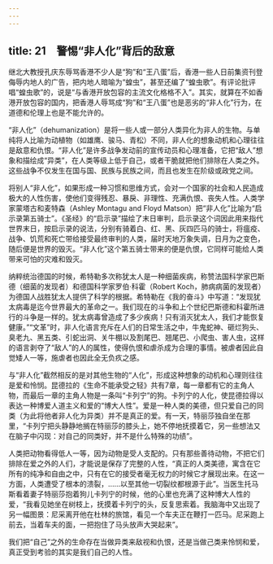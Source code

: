 ```yaml
---
---
---
```

title: 21　警惕“非人化”背后的敌意
---




继北大教授孔庆东辱骂香港不少人是“狗”和“王八蛋”后，香港一些人日前集资刊登侮辱内地人的广告，把内地人暗喻为“蝗虫”，甚至还编了“蝗虫歌”。有评论批评唱“蝗虫歌”的，说是“与香港开放包容的主流文化格格不入”。其实，就算在不如香港开放包容的国内，把香港人辱骂成“狗”和“王八蛋”也是恶劣的“非人化”行为，在道德和伦理上也是不能允许的。

“非人化”（dehumanization）是将一些人或一部分人类异化为非人的生物。与单纯将人比喻为动植物（如雄鹰、骏马、青松）不同，非人化的想象动机和心理往往是敌意和仇恨。“非人化”是许多战争发动前的宣传动员和心理准备，它把“敌人”想象和描绘成“异类”，在人类等级上低于自己，或者干脆就把他们排除在人类之外。这些战争不仅发生在国与国、民族与民族之间，而且也发生在阶级或政党之间。

将别人“非人化”，如果形成一种习惯和思维方式，会对一个国家的社会和人民造成极大的人性伤害，使他们变得残忍、暴戾、非理性、充满仇恨、丧失人性。人类学家蒙塔古和麦特森（Ashley Montagu and Floyd Matson）把“非人化”比喻为“启示录第五骑士”。《圣经》的“启示录”描绘了末日审判，启示录这个词因此用来指代世界末日，按启示录的说法，分别有骑着白、红、黑、灰四匹马的骑士，将瘟疫、战争、饥荒和死亡带给接受最终审判的人类，届时天地万象失调，日月为之变色，随后便是世界的毁灭。“非人化”这个第五骑士带来的便是仇恨，它同样可能给人类带来可怕的灾难和毁灭。

纳粹统治德国的时候，希特勒多次称犹太人是一种细菌疾病，称赞法国科学家巴斯德（细菌的发现者）和德国科学家罗伯·科霍（Robert Koch，肺病病菌的发现者）为德国人战胜犹太人提供了科学的根据。希特勒在《我的奋斗》中写道：“发现犹太病毒是迄今世界最大的革命之一。我们现在的斗争和上个世纪巴斯德和科霍所进行的斗争是一样的。犹太病毒曾造成了多少疾病！只有消灭犹太人，我们才能恢复健康。”“文革”时，非人化语言充斥在人们的日常生活之中，牛鬼蛇神、砸烂狗头、臭老九、黑五类、引蛇出洞、关牛棚以及割尾巴、翘尾巴、小爬虫、害人虫，这样的语言剥夺了“敌人”的人的属性，使得仇恨和虐杀成为合理的事情。被虐者因此自觉矮人一等，施虐者也因此全无负疚之感。

与“非人化”截然相反的是对其他生物的“人化”，形成这种想象的动机和心理则往往是爱和怜悯。昆德拉的《生命不能承受之轻》共有7章，每一章都有它的主角人物，而最后一章的主角人物是一条叫“卡列宁”的狗。卡列宁的人化，使昆德拉得以表达一种博爱人道主义和爱的“博大人性”。爱是一种人类的美德，但只爱自己的同类（为此将他者非人化为异类）并不是真正的爱。有一天，特丽莎独自坐在那里，“卡列宁把头静静地搁在特丽莎的膝头上，她不停地抚摸着它，另一些想法又在脑子中闪现：对自己的同类好，并不是什么特殊的功绩”。

人类把动物看得低人一等，因为动物是受人支配的。只有那些善待动物，不把它们排除在爱之外的人们，才能说是保存了完整的人性，“真正的人类美德，寓含在它所有的纯净和自由之中，只有在它的接受者毫无权力的时候它才展现出来。在这一方面，人类遭受了根本的溃裂，……以至其他一切裂纹都根源于此”。当医生托马斯看着妻子特丽莎抱着狗儿卡列宁的时候，他的心里也充满了这种博大人性的爱，“我看见她坐在树枝上，抚摸着卡列宁的头，反复思索着。我脑海中又出现了另一幅图景：尼采离开他在杜林的旅馆，看见一个车夫正在鞭打一匹马。尼采跑上前去，当着车夫的面，一把抱住了马头放声大哭起来”。

我们把“自己”之外的生命存在当做异类来敌视和仇恨，还是当做己类来怜悯和爱，真正受到考验的其实是我们自己的人性。